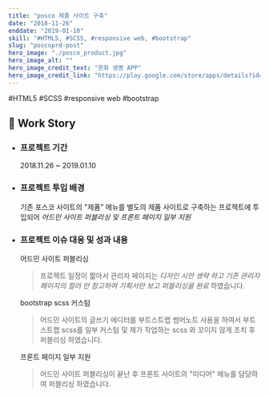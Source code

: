 ```yaml
---
title: "posco 제품 사이트 구축"
date: "2018-11-26"
enddate: "2019-01-10"
skill: "#HTML5, #SCSS, #responsive web, #bootstrap"
slug: "poscoprd-post"
hero_image: "./posco_product.jpg"
hero_image_alt: ""
hero_image_credit_text: "한화 생명 APP"
hero_image_credit_link: "https://play.google.com/store/apps/details?id=com.hanwhalife.hiw&showAllReviews=true"
---
```


<div className="badge-wrap">
  <span className="badge badge-html">#HTML5</span>
  <span className="badge badge-css">#SCSS</span>
  <span className="badge badge-rwd">#responsive web</span>
  <span className="badge badge-react">#bootstrap</span>

</div>

## 🎤 Work Story

- ### 프로젝트 기간

  2018.11.26 ~ 2019.01.10

- ### 프로젝트 투입 배경

  기존 포스코 사이트의 "제품" 메뉴를 별도의 제품 사이트로 구축하는 프로젝트에 투입되어 _어드민 사이트 퍼블리싱 및 프론트 페이지 일부 지원_

- ### 프로젝트 이슈 대응 및 성과 내용

  어드민 사이트 퍼블리싱

  > 프로젝트 일정이 짧아서 관리자 페이지는 _디자인 시안 생략 하고 기존 관리자 페이지의 컬러 만 참고하여 기획서만 보고 퍼블리싱을 완료_ 하였습니다.

  bootstrap scss 커스텀

  > 어드민 사이트의 글쓰기 에디터를 부트스트랩 썸머노트 사용을 하여서 부트스트랩 scss를 일부 커스텀 및 제가 작업하는 scss 와 꼬이지 않게 조치 후 퍼블리싱 하였습니다.

  프론트 페이지 일부 지원

  > 어드민 사이트 퍼블리싱이 끝난 후 프론트 사이트의 "미디어" 메뉴를 담당하여 퍼블리싱 하였습니다.
